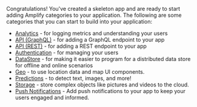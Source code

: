 Congratulations!  You've created a skeleton app and are ready to start adding Amplify categories to your application.  The following are some categories that you can start to build into your application:

* [Analytics](/lib/analytics/getting-started) - for logging metrics and understanding your users
* [API (GraphQL)](/lib/graphqlapi/getting-started) - for adding a GraphQL endpoint to your app
* [API (REST)](/lib/restapi/getting-started) - for adding a REST endpoint to your app
* [Authentication](/lib/auth/getting-started) - for managing your users
* [DataStore](/lib/datastore/getting-started) - for making it easier to program for a distributed data store for offline and online scenarios
* [Geo](/lib/geo/getting-started) - to use location data and map UI components.
* [Predictions](/lib/predictions/getting-started) - to detect text, images, and more!
* [Storage](/lib/storage/getting-started) - store complex objects like pictures and videos to the cloud.
* [Push Notifications](/lib/push-notifications/getting-started) - Add push notifications to your app to keep your users engaged and informed.

